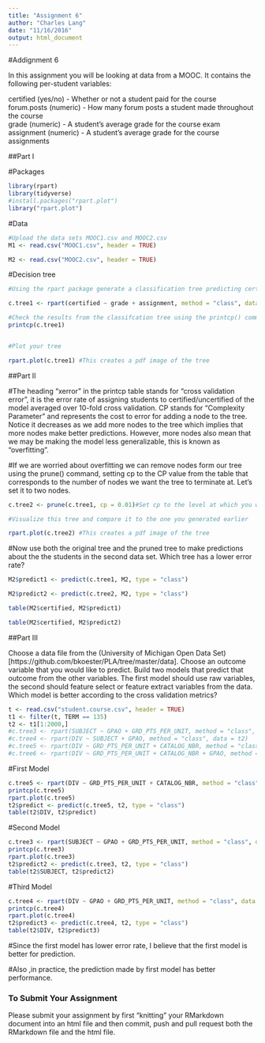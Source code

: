 ```yaml
---
title: "Assignment 6"
author: "Charles Lang"
date: "11/16/2016"
output: html_document
---
```

#Addignment 6

In this assignment you will be looking at data from a MOOC. It contains the following per-student variables:

certified (yes/no) - Whether or not a student paid for the course  
forum.posts (numeric) - How many forum posts a student made throughout the course  
grade (numeric) - A student's average grade for the course exam  
assignment (numeric) - A student's average grade for the course assignments  

##Part I

#Packages
```r
library(rpart)
library(tidyverse)
#install.packages("rpart.plot")
library("rpart.plot")
```

#Data
```r
#Upload the data sets MOOC1.csv and MOOC2.csv
M1 <- read.csv("MOOC1.csv", header = TRUE)

M2 <- read.csv("MOOC2.csv", header = TRUE)

```

#Decision tree
```r
#Using the rpart package generate a classification tree predicting certified from the other variables in the M1 data frame. Which variables should you use?

c.tree1 <- rpart(certified ~ grade + assignment, method = "class", data = M1)

#Check the results from the classifcation tree using the printcp() command
printcp(c.tree1)


#Plot your tree

rpart.plot(c.tree1) #This creates a pdf image of the tree

```

##Part II

#The heading "xerror" in the printcp table stands for "cross validation error", it is the error rate of assigning students to certified/uncertified of the model averaged over 10-fold cross validation. CP stands for "Complexity Parameter" and represents the cost to error for adding a node to the tree. Notice it decreases as we add more nodes to the tree which implies that more nodes make better predictions. However, more nodes also mean that we may be making the model less generalizable, this is known as "overfitting".

#If we are worried about overfitting we can remove nodes form our tree using the prune() command, setting cp to the CP value from the table that corresponds to the number of nodes we want the tree to terminate at. Let's set it to two nodes.

```r
c.tree2 <- prune(c.tree1, cp = 0.01)#Set cp to the level at which you want the tree to end

#Visualize this tree and compare it to the one you generated earlier

rpart.plot(c.tree2) #This creates a pdf image of the tree
```

#Now use both the original tree and the pruned tree to make predictions about the the students in the second data set. Which tree has a lower error rate?

```r
M2$predict1 <- predict(c.tree1, M2, type = "class")

M2$predict2 <- predict(c.tree2, M2, type = "class")

table(M2$certified, M2$predict1)

table(M2$certified, M2$predict2)

```

##Part III

Choose a data file from the (University of Michigan Open Data Set)[https://github.com/bkoester/PLA/tree/master/data]. Choose an outcome variable that you would like to predict. Build two models that predict that outcome from the other variables. The first model should use raw variables, the second should feature select or feature extract variables from the data. Which model is better according to the cross validation metrics?

```r
t <- read.csv("student.course.csv", header = TRUE)
t1 <- filter(t, TERM == 135)
t2 <- t1[1:2000,]
#c.tree3 <- rpart(SUBJECT ~ GPAO + GRD_PTS_PER_UNIT, method = "class", data = t2)
#c.tree4 <- rpart(DIV ~ SUBJECT + GPAO, method = "class", data = t2) 
#c.tree5 <- rpart(DIV ~ GRD_PTS_PER_UNIT + CATALOG_NBR, method = "class", data = t2)
#c.tree6 <- rpart(DIV ~ GRD_PTS_PER_UNIT + CATALOG_NBR + GPAO, method = "class", data = t2)
```


#First Model
```r
c.tree5 <- rpart(DIV ~ GRD_PTS_PER_UNIT + CATALOG_NBR, method = "class", data = t2)
printcp(c.tree5)
rpart.plot(c.tree5)
t2$predict <- predict(c.tree5, t2, type = "class")
table(t2$DIV, t2$predict)
```

#Second Model
```r
c.tree3 <- rpart(SUBJECT ~ GPAO + GRD_PTS_PER_UNIT, method = "class", data = t2)
printcp(c.tree3)
rpart.plot(c.tree3)
t2$predict2 <- predict(c.tree3, t2, type = "class")
table(t2$SUBJECT, t2$predict2)

```
#Third Model
```r
c.tree4 <- rpart(DIV ~ GPAO + GRD_PTS_PER_UNIT, method = "class", data = t2)
printcp(c.tree4)
rpart.plot(c.tree4)
t2$predict3 <- predict(c.tree4, t2, type = "class")
table(t2$DIV, t2$predict3)
```
#Since the first model has lower error rate, I believe that the first model is better for prediction.

#Also ,in practice, the prediction made by first model has better performance.

### To Submit Your Assignment

Please submit your assignment by first "knitting" your RMarkdown document into an html file and then commit, push and pull request both the RMarkdown file and the html file.